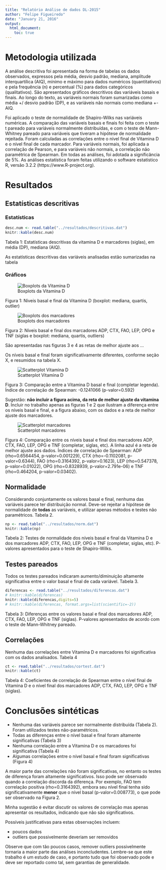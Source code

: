 ```yaml
---
title: "Relatório Análise de dados DL-2015"
author: "Felipe Figueiredo"
date: "January 21, 2016"
output: 
  html_document:
    toc: true
---
```

# Metodologia utilizada

A análise descritiva foi apresentada na forma de tabelas os dados observados, expressos pela média, desvio padrão, mediana, amplitude interquartílica (AIQ), mínimo e máximo para dados numéricos (quantitativos) e pela frequência (n) e percentual (%) para dados categóricos (qualitativos). São apresentados gráficos descritivos das variáveis basais e finais. Ao longo do texto, as variáveis normais foram sumarizadas como média +/ desvio padrão (DP), e as variáveis não normais como mediana +- AIQ.

Foi aplicado o teste de normalidade de Shapiro-Wilks nas variáveis numéricas. A comparação das variáveis basais e finais foi feita com o teste t pareado para variáveis normalmente distribuídas, e com o teste de Mann-Whitney pareado para variáveis que tiveram a hipótese de normalidade rejeitada. Foram calculadas as correlações entre o nível final de Vitamina D e o nível final de cada marcador. Para variáveis normais, foi aplicada a correlação de Pearson, e para variáveis não normais, a correlação não paramétrica de Spearman. Em todas as análises, foi adotada a  significância de 5%. As análises estatística foram feitas utilizando o software estatístico R, versão 3.2.2 (https://www.R-project.org).

# Resultados

## Estatísticas descritivas

### Estatísticas

```r
desc.num <- read.table("../resultados/descritivas.dat")
knitr::kable(desc.num)
```

Tabela 1: Estatísticas descritivas da vitamina D e marcadores (siglas), em média (DP), mediana (AIQ).

As estatísticas descritivas das variáveis analisadas estão sumarizadas na tabela

### Gráficos

![Boxplots da Vitamina D](../figuras/boxplots-vitaminad.png)

Figura 1: Níveis basal e final da Vitamina D (boxplot: mediana, quartis, outlier)

![Boxplots dos marcadores](../figuras/boxplots-marcadores.png)

Figura 2: Níveis basal e final dos marcadores ADP, CTX, FAO, LEP, OPG e TNF (siglas e boxplot: mediana, quartis, outliers)

São apresentadas nas figuras 3 e 4 as retas de melhor ajuste aos ...

Os níveis basal e final foram significativamente diferentes, conforme seção X, e resumidos na tabela X.

![Scatterplot Vitamina D](../figuras/scatterplots-vitaminad.png)

Figura 3: Comparação entre a Vitamina D basal e final (completar legenda). Índice de correlação de Spearman: -0.1241066 (p-valor=0.592)

Sugestão: **não incluir a figura acima, da reta de melhor ajuste da vitamina D**. Incluir no trabalho apenas as figuras 1 e 2 que ilustram a diferença entre os níveis basal e final, e a figura abaixo, com os dados e a reta de melhor ajuste dos marcadores.

![Scatterplot marcadores](../figuras/scatterplots-marcadores.png)

Figura 4: Comparação entre os níveis basal e final dos marcadores ADP, CTX, FAO, LEP, OPG e TNF (completar, siglas, etc). A linha azul é a reta de melhor ajuste aos dados. Índices de correlação de Spearman: ADP (rho=0.6564454, p-valor=0.001229), CTX (rho=-0.1102081, p-valor=0.6344), FAO (rho=0.3164392, p-valor=0.1623), LEP (rho=0.547378, p-valor=0.01022), OPG (rho=0.8328939, p-valor=2.791e-06) e TNF (rho=0.464204, p-valor=0.03402).

## Normalidade

Considerando conjuntamente os valores basal e final, nenhuma das variáveis parece ter distribuição normal. Deve-se rejeitar a hipótese de normalidade de **todas** as variáveis, e utilizar apenas métodos e testes não paramétricos. Tabela 2.

```r
np <- read.table("../resultados/norm.dat")
knitr::kable(np)
```

Tabela 2: Testes de normalidade dos níveis basal e final da Vitamina D e dos marcadores ADP, CTX, FAO, LEP, OPG e TNF (completar, siglas, etc). P-valores apresentados para o teste de Shapiro-Wilks.

## Testes pareados

Todos os testes pareados indicaram aumento/diminuição altamente significativa entre o valor basal e final de cada variável. Tabela 3.

```r
diferencas <- read.table("../resultados/diferencas.dat")
# knitr::kable(diferencas)
knitr::kable(diferencas,digits=5)
# knitr::kable(diferencas, format.args=list(scientific=-2))
```

Tabela 3: Diferenças entre os valores basal e final dos marcadores ADP, CTX, FAO, LEP, OPG e TNF (siglas). P-valores apresentados de acordo com o teste de Mann-Whitney pareado.

## Correlações

Nenhuma das correlações entre Vitamina D e marcadores foi significativa com os dados analisados. Tabela 4

```r
ct <- read.table("../resultados/cortest.dat")
knitr::kable(ct)
```

Tabela 4: Coeficientes de correlação de Spearman entre o nível final de Vitamina D e o nível final dos marcadores ADP, CTX, FAO, LEP, OPG e TNF (siglas).

# Conclusões sintéticas

- Nenhuma das variáveis parece ser normalmente distribuída (Tabela 2). Foram utilizados testes não-paramétricos.
- Todas as diferenças entre o nível basal e final foram altamente significativas (Tabela 3)
- Nenhuma correlação entre a Vitamina D e os marcadores foi significativa (Tabela 4)
- Algumas correlações entre o nível basal e final foram significativas (Figura 4)

A maior parte das correlações não foram significativas, no entanto os testes de diferença foram altamente significativos. Isso pode ser observado quando a correlação discorda da diferença. Por exemplo, FAO tem correlação positiva (rho=0.3164392), embora seu nível final tenha sido significativamente **menor** que o nível basal (p-valor=0.008773), o que pode ser observado na Figura 2.

Minha sugestão é evitar discutir os valores de correlação mas apenas apresentar os resultados, indicando que não são significativos.

Possíveis justificativas para estas observações incluem:

- poucos dados
- outliers que possivelmente deveriam ser removidos

Observe que com tão poucos casos, remover outliers possivelmente tornaria a maior parte das análises inconcludentes. Lembre-se que este trabalho é um estudo de caso, e portanto tudo que foi observado pode e deve ser reportado como tal, sem garantias de generalidade.
